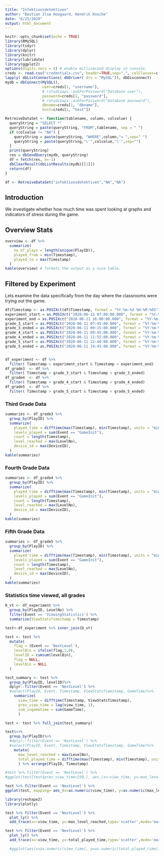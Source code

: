 ```yaml
---
title: "Infektionsdetektiven"
author: "Bastian Ilsø Hougaard, Hendrik Knoche"
date: "6/25/2020"
output: html_document
---
```


```r
knitr::opts_chunk$set(echo = TRUE)
library(RMySQL)
library(tidyr)
library(dplyr)
library(knitr)
library(lubridate)
library(ggplot2)
options(digits.secs = 4) # enable millisecond display in console.
creds <- read.csv("credentials.csv", header=TRUE,sep=",", colClasses=c("character","character","character","character"))
lapply( dbListConnections( dbDriver( drv = "MySQL")), dbDisconnect)
mydb = dbConnect(MySQL(),
                 user=creds[1, "username"],
                 # rstudioapi::askForPassword("Database user"),
                 password=creds[1, "password"],
                 # rstudioapi::askForPassword("Database password"),
                 dbname=creds[1, "dbname"],
                 host=creds[1, "host"])

RetreiveDataSet <- function(tablename, column, colvalue) {
  queryString = "SELECT *"
  queryString = paste(queryString, "FROM",tablename, sep = " ")
  if (colvalue != "NA") {
    queryString = paste(queryString, "WHERE",column,"= ",sep=" ")
    queryString = paste(queryString,"\'",colvalue,"\'",sep="")
  }
  print(queryString)
  res = dbSendQuery(mydb, queryString)
  df = fetch(res, n=-1)
  dbClearResult(dbListResults(mydb)[[1]])
  return(df)
}

df <- RetreiveDataSet("infektionsdetektiven","NA","NA")
```

## Introduction

We investigate whether how much time was spent looking at graphs and indicators of stress during the game.

## Overview Stats


```r
overview <- df %>%
  summarize(
    no_of_plays = length(unique(PlayID)),
    played_from = min(Timestamp),
    played_to = max(Timestamp)
  )
kable(overview) # formats the output as a nice table.
```

## Filtered by Experiment
Lets examine the data specifically from the day where the classrooms were trying out the game.


```r
df$Timestamp <- as.POSIXct(df$Timestamp, format = "%Y-%m-%d %H:%M:%OS")
experiment_start = as.POSIXct("2020-06-11 07:00:00.000", format = "%Y-%m-%d %H:%M:%OS")
experiment_end = as.POSIXct("2020-06-11 16:00:00.000", format = "%Y-%m-%d %H:%M:%OS")
grade_3_start = as.POSIXct("2020-06-11 07:45:00.000", format = "%Y-%m-%d %H:%M:%OS")
grade_3_ended = as.POSIXct("2020-06-11 09:15:00.000", format = "%Y-%m-%d %H:%M:%OS")
grade_4_start = as.POSIXct("2020-06-11 09:45:00.000", format = "%Y-%m-%d %H:%M:%OS")
grade_4_ended = as.POSIXct("2020-06-11 11:55:00.000", format = "%Y-%m-%d %H:%M:%OS")
grade_5_start = as.POSIXct("2020-06-11 12:40:00.000", format = "%Y-%m-%d %H:%M:%OS")
grade_5_ended = as.POSIXct("2020-06-11 14:45:00.000", format = "%Y-%m-%d %H:%M:%OS")


df_experiment <- df %>%
  filter( Timestamp > experiment_start & Timestamp < experiment_end)
df_grade3  <- df %>%
  filter( Timestamp > grade_3_start & Timestamp < grade_3_ended)
df_grade4  <- df %>%
  filter( Timestamp > grade_4_start & Timestamp < grade_4_ended)
df_grade5  <- df %>%
  filter( Timestamp > grade_5_start & Timestamp < grade_5_ended)
```

### Third Grade Data

``` r
summaries <- df_grade3 %>%
  group_by(PlayID) %>%
  summarize(
    played_time = difftime(max(Timestamp), min(Timestamp), units = "min"),
    levels_played = sum(Event == "GameInit"),
    count = length(Timestamp),
    level_reached = max(LevelNo),
    device_id = max(DeviceID),
  )
kable(summaries)
```

### Fourth Grade Data

``` r
summaries <- df_grade4 %>%
  group_by(PlayID) %>%
  summarize(
    played_time = difftime(max(Timestamp), min(Timestamp), units = "min"),
    levels_played = sum(Event == "GameInit"),
    count = length(Timestamp),
    level_reached = max(LevelNo),
    device_id = max(DeviceID),
  )
kable(summaries)
```

### Fifth Grade Data

``` r
summaries <- df_grade5 %>%
  group_by(PlayID) %>%
  summarize(
    played_time = difftime(max(Timestamp), min(Timestamp), units = "min"),
    levels_played = sum(Event == "GameInit"),
    count = length(Timestamp),
    level_reached = max(LevelNo),
    device_id = max(DeviceID),
  )
kable(summaries)
```

### Statistics time viewed, all grades

``` r
D_vt <- df_experiment %>%
  group_by(PlayID, LevelNo) %>%
  filter(Event == 'ViewingStatistics') %>%
  summarize(ViewStatsTimestamp = Timestamp)

test<-df_experiment %>% inner_join(D_vt)

test <- test %>%
  mutate(
    flag = (Event == 'NextLevel'),
    levelBin = ifelse(flag,1,0),
    levelID = cumsum(levelBin),
    flag = NULL,
    levelBin = NULL
  )

test_summary <- test %>%
  group_by(PlayID, levelID)%>%
  dplyr::filter(Event == 'NextLevel') %>% 
  #select(PlayID, Event, Timestamp, ViewStatsTimestamp, GameTime)%>%
    summarize(
      view_time = difftime(Timestamp, ViewStatsTimestamp),
      prev_view_time = lag(view_time, 1),
      sum_ingametime = sum(GameTime),
      )

test <- test %>% full_join(test_summary)

test%<>%
  group_by(PlayID)%>%
  #dplyr::filter(Event == 'NextLevel') %>% 
  #select(PlayID, Event, Timestamp, ViewStatsTimestamp, GameTime)%>%
    mutate(
      max_level_reached = max(LevelNo),
      total_played_time = difftime(max(Timestamp), min(Timestamp), units = "sec"),
      ) %>% arrange(PlayID, Timestamp)

#test %>% filter(Event == 'NextLevel') %>%
#ggplot(test[test$prev_view_time<250,], aes_(x=~view_time, y=~max_level_reached)) + geom_jitter(width=.1, size = 1, alpha=.2)

test %>% filter(Event == 'NextLevel') %>%
ggplot(test, mapping= aes_(x=as.numeric(view_time), y=as.numeric(max_level_reached))) + geom_jitter(width=.1, size=1, alpha=.2) + facet_grid(.  ~LevelNo)

library(reshape2)
library(plotly)

test %>% filter(Event == 'NextLevel') %>%
  plot_ly() %>%
  add_trace(x=~view_time, y=~max_level_reached,type='scatter',mode='markers')

test %>% filter(Event == 'NextLevel') %>%
  plot_ly() %>%
  add_trace(x=~view_time, y=~total_played_time,type='scatter',mode='markers')

  #ggplot(aes(x=as.numeric(view_time), y=as.numeric(total_played_time)))
```
  
  